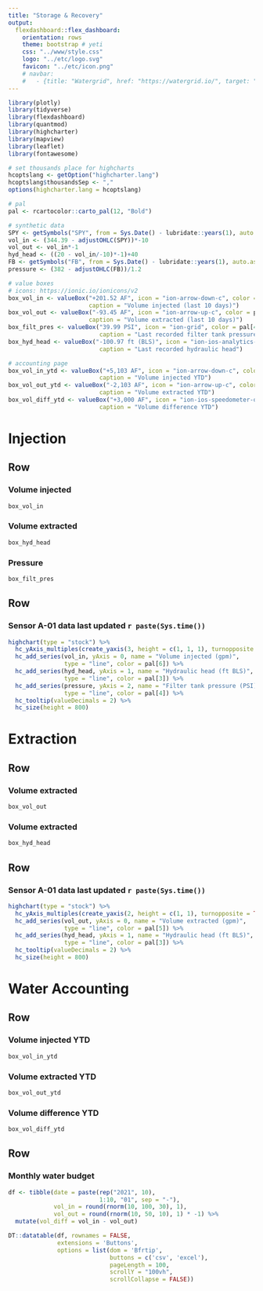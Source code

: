 ```yaml
---
title: "Storage & Recovery"
output: 
  flexdashboard::flex_dashboard:
    orientation: rows
    theme: bootstrap # yeti
    css: "../www/style.css"
    logo: "../etc/logo.svg"
    favicon: "../etc/icon.png"
    # navbar:
    #   - {title: "Watergrid", href: "https://watergrid.io/", target: "_blank", position: "right"}
---
```


<script>
$('.navbar-logo').wrap('<a href="https://www.watergrid.io" target="_blank">');
</script>

```r
library(plotly)
library(tidyverse)
library(flexdashboard)
library(quantmod)
library(highcharter)
library(mapview)
library(leaflet)
library(fontawesome)

# set thousands place for highcharts
hcoptslang <- getOption("highcharter.lang")
hcoptslang$thousandsSep <- ","
options(highcharter.lang = hcoptslang)

# pal
pal <- rcartocolor::carto_pal(12, "Bold")

# synthetic data
SPY <- getSymbols("SPY", from = Sys.Date() - lubridate::years(1), auto.assign = FALSE) 
vol_in <- (344.39 - adjustOHLC(SPY))*-10
vol_out <- vol_in*-1
hyd_head <- ((20 - vol_in/-10)*-1)+40
FB <- getSymbols("FB", from = Sys.Date() - lubridate::years(1), auto.assign = FALSE)
pressure <- (382 - adjustOHLC(FB))/1.2

# value boxes
# icons: https://ionic.io/ionicons/v2
box_vol_in <- valueBox("+201.52 AF", icon = "ion-arrow-down-c", color = pal[6],
                       caption = "Volume injected (last 10 days)")
box_vol_out <- valueBox("-93.45 AF", icon = "ion-arrow-up-c", color = pal[5],
                       caption = "Volume extracted (last 10 days)")
box_filt_pres <- valueBox("39.99 PSI", icon = "ion-grid", color = pal[4],
                          caption = "Last recorded filter tank pressure")
box_hyd_head <- valueBox("-100.97 ft (BLS)", icon = "ion-ios-analytics-outline", color = pal[3],
                          caption = "Last recorded hydraulic head")

# accounting page
box_vol_in_ytd <- valueBox("+5,103 AF", icon = "ion-arrow-down-c", color = pal[6],
                          caption = "Volume injected YTD")
box_vol_out_ytd <- valueBox("-2,103 AF", icon = "ion-arrow-up-c", color = pal[5],
                          caption = "Volume extracted YTD")
box_vol_diff_ytd <- valueBox("+3,000 AF", icon = "ion-ios-speedometer-outline", color = pal[12],
                          caption = "Volume difference YTD")
```


Injection
=======================================================================

Row
-----------------------------------------------------------------------

### Volume injected {.value-box}

```r
box_vol_in
```

### Volume extracted {.value-box}

```r
box_hyd_head
```

### Pressure {.value-box}

```r
box_filt_pres
```

Row
-----------------------------------------------------------------------

### **Sensor A-01** data last updated `r paste(Sys.time())`

```r
highchart(type = "stock") %>% 
  hc_yAxis_multiples(create_yaxis(3, height = c(1, 1, 1), turnopposite = TRUE)) %>% 
  hc_add_series(vol_in, yAxis = 0, name = "Volume injected (gpm)", 
                type = "line", color = pal[6]) %>% 
  hc_add_series(hyd_head, yAxis = 1, name = "Hydraulic head (ft BLS)", 
                type = "line", color = pal[3]) %>% 
  hc_add_series(pressure, yAxis = 2, name = "Filter tank pressure (PSI)", 
                type = "line", color = pal[4]) %>% 
  hc_tooltip(valueDecimals = 2) %>% 
  hc_size(height = 800)
```


Extraction
=======================================================================

Row
-----------------------------------------------------------------------

### Volume extracted {.value-box}

```r
box_vol_out
```

### Volume extracted {.value-box}

```r
box_hyd_head
```



Row
-----------------------------------------------------------------------


### **Sensor A-01** data last updated `r paste(Sys.time())`

```r
highchart(type = "stock") %>% 
  hc_yAxis_multiples(create_yaxis(2, height = c(1, 1), turnopposite = TRUE)) %>% 
  hc_add_series(vol_out, yAxis = 0, name = "Volume extracted (gpm)",
                type = "line", color = pal[5]) %>% 
  hc_add_series(hyd_head, yAxis = 1, name = "Hydraulic head (ft BLS)", 
                type = "line", color = pal[3]) %>% 
  hc_tooltip(valueDecimals = 2) %>% 
  hc_size(height = 800)
```


Water Accounting
=======================================================================

Row
-----------------------------------------------------------------------

### Volume injected YTD {.value-box}

```r
box_vol_in_ytd
```

### Volume extracted YTD {.value-box}

```r
box_vol_out_ytd
```

### Volume difference YTD {.value-box}

```r
box_vol_diff_ytd
```


Row
-----------------------------------------------------------------------

### Monthly water budget

```r
df <- tibble(date = paste(rep("2021", 10),
                          1:10, "01", sep = "-"), 
             vol_in = round(rnorm(10, 100, 30), 1),
             vol_out = round(rnorm(10, 50, 10), 1) * -1) %>% 
  mutate(vol_diff = vol_in - vol_out)

DT::datatable(df, rownames = FALSE, 
              extensions = 'Buttons',
              options = list(dom = 'Bfrtip',
                             buttons = c('csv', 'excel'), 
                             pageLength = 100,
                             scrollY = "100vh",
                             scrollCollapse = FALSE))
```
